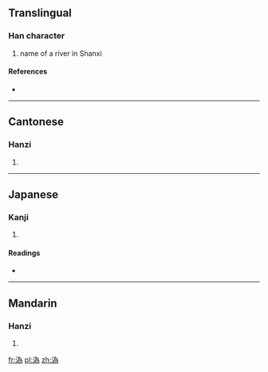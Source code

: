 {{also|沩|潙}}
==Translingual==

===Han character===
{{Han char|rn=85|rad=水|as=09|sn=12|four=3212<sub>7</sub>|canj=水戈大火 (EIKF)}}

# name of a river in Shanxi

====References====
* {{Han ref|kx=0639.111|hdz=31687.011|uh=6E88|ud=28296|bh=D9EC|bd=55788}}

----

==Cantonese==

===Hanzi===
{{yue-hanzi|jyut=|y=gwai1|sim=沩}}

# {{defn|lang=yue|sort=水09}}

----

==Japanese==

===Kanji===
{{ja-kanji|grade=|rs=水09}}

# {{defn|lang=ja|sort=水09}}

====Readings====
* {{ja-readings|on=[[き]] (ki), [[い]] (i)|kun=}}

----

==Mandarin==

===Hanzi===
{{cmn-hanzi|sim=沩|pin=[[guī]] ([[gui1]]), [[wéi]] ([[wei2]])|wg=kuei<sup>1</sup>, wei<sup>2</sup>}}

# {{defn|lang=cmn|sort=水09}}

[[fr:溈]]
[[pl:溈]]
[[zh:溈]]